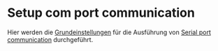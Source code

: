# Setup com port communication

Hier werden die [Grundeinstellungen](/de/help/qc/com-port-settings) für die Ausführung von [Serial port communication](/de/help/qc/serial-port-communication) durchgeführt.
